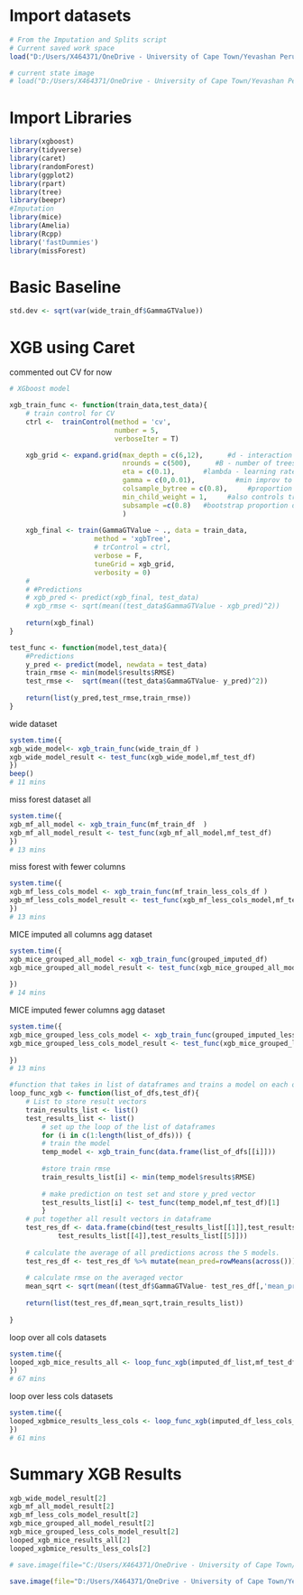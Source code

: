# Import datasets 
```r
# From the Imputation and Splits script
# Current saved work space
load("D:/Users/X464371/OneDrive - University of Cape Town/Yevashan Perumal MSc - OneDrive/Data/post_imputation_output_data.Rdata")

# current state image
# load("D:/Users/X464371/OneDrive - University of Cape Town/Yevashan Perumal MSc - OneDrive/Data/modelling_image_v3_xgb.Rdata")
```

# Import Libraries
```r
library(xgboost)
library(tidyverse)
library(caret)
library(randomForest)
library(ggplot2)
library(rpart)
library(tree)
library(beepr)
#Imputation
library(mice)
library(Amelia)
library(Rcpp)
library('fastDummies')
library(missForest)
```

# Basic Baseline
```r
std.dev <- sqrt(var(wide_train_df$GammaGTValue))
```

# XGB using Caret
commented out CV for now
```r
# XGboost model

xgb_train_func <- function(train_data,test_data){
    # train control for CV
    ctrl <-  trainControl(method = 'cv',
                          number = 5, 
                          verboseIter = T)

    xgb_grid <- expand.grid(max_depth = c(6,12),      #d - interaction depth default 6
                            nrounds = c(500),      #B - number of trees default
                            eta = c(0.1),       #lambda - learning rate default 0.3
                            gamma = c(0,0.01),          #min improv to split tree further default 0. 
                            colsample_bytree = c(0.8),     #proportion random features per tree default 1
                            min_child_weight = 1,     #also controls tree depth default 1
                            subsample =c(0.8)   #bootstrap proportion default 1
                            )
    
    xgb_final <- train(GammaGTValue ~ ., data = train_data,
                     method = 'xgbTree',
                     # trControl = ctrl,
                     verbose = F,
                     tuneGrid = xgb_grid,
                     verbosity = 0)
    # 
    # #Predictions
    # xgb_pred <- predict(xgb_final, test_data)
    # xgb_rmse <- sqrt(mean((test_data$GammaGTValue - xgb_pred)^2)) 
    
    return(xgb_final)
}

```

```r
test_func <- function(model,test_data){
    #Predictions
    y_pred <- predict(model, newdata = test_data)
    train_rmse <- min(model$results$RMSE)
    test_rmse <-  sqrt(mean((test_data$GammaGTValue- y_pred)^2))
    
    return(list(y_pred,test_rmse,train_rmse))
}
```


wide dataset
```r
system.time({
xgb_wide_model<- xgb_train_func(wide_train_df )
xgb_wide_model_result <- test_func(xgb_wide_model,mf_test_df)  
})
beep()
# 11 mins
```

miss forest dataset all
```r
system.time({
xgb_mf_all_model <- xgb_train_func(mf_train_df  )
xgb_mf_all_model_result <- test_func(xgb_mf_all_model,mf_test_df)   
})
# 13 mins
```

miss forest with fewer columns
```r
system.time({
xgb_mf_less_cols_model <- xgb_train_func(mf_train_less_cols_df )
xgb_mf_less_cols_model_result <- test_func(xgb_mf_less_cols_model,mf_test_df)   
})
# 13 mins
```

MICE imputed all columns agg dataset
```r
system.time({
xgb_mice_grouped_all_model <- xgb_train_func(grouped_imputed_df)
xgb_mice_grouped_all_model_result <- test_func(xgb_mice_grouped_all_model,mf_test_df)
    
})
# 14 mins
```

MICE imputed fewer columns agg dataset
```r
system.time({
xgb_mice_grouped_less_cols_model <- xgb_train_func(grouped_imputed_less_cols_df)
xgb_mice_grouped_less_cols_model_result <- test_func(xgb_mice_grouped_less_cols_model,mf_test_df)
    
})
# 13 mins
```

```r
#function that takes in list of dataframes and trains a model on each one.stores the y_test vector
loop_func_xgb <- function(list_of_dfs,test_df){
    # List to store result vectors
    train_results_list <- list()
    test_results_list <- list()
        # set up the loop of the list of dataframes
        for (i in c(1:length(list_of_dfs))) {
        # train the model
        temp_model <- xgb_train_func(data.frame(list_of_dfs[[i]]))
        
        #store train rmse
        train_results_list[i] <- min(temp_model$results$RMSE)
        
        # make prediction on test set and store y_pred vector
        test_results_list[i] <- test_func(temp_model,mf_test_df)[1]
        }
    # put together all result vectors in dataframe
    test_res_df <- data.frame(cbind(test_results_list[[1]],test_results_list[[2]],test_results_list[[3]],
            test_results_list[[4]],test_results_list[[5]]))
    
    # calculate the average of all predictions across the 5 models.
    test_res_df <- test_res_df %>% mutate(mean_pred=rowMeans(across()))
    
    # calculate rmse on the averaged vector
    mean_sqrt <- sqrt(mean((test_df$GammaGTValue- test_res_df[,'mean_pred'])^2))
    
    return(list(test_res_df,mean_sqrt,train_results_list))
    
}
```

loop over all cols datasets
```r
system.time({
looped_xgb_mice_results_all <- loop_func_xgb(imputed_df_list,mf_test_df)
})
# 67 mins
```

loop over less cols datasets
```r
system.time({
looped_xgbmice_results_less_cols <- loop_func_xgb(imputed_df_less_cols_list,mf_test_df)
})
# 61 mins 
```


# Summary XGB Results
```r
xgb_wide_model_result[2]
xgb_mf_all_model_result[2]
xgb_mf_less_cols_model_result[2]
xgb_mice_grouped_all_model_result[2]
xgb_mice_grouped_less_cols_model_result[2]
looped_xgb_mice_results_all[2]
looped_xgbmice_results_less_cols[2]
```


```r
# save.image(file="C:/Users/X464371/OneDrive - University of Cape Town/Yevashan Perumal MSc - OneDrive/Data/modelling_image.Rdata")

save.image(file="D:/Users/X464371/OneDrive - University of Cape Town/Yevashan Perumal MSc - OneDrive/Data/modelling_image_v3_xgb.Rdata")
```